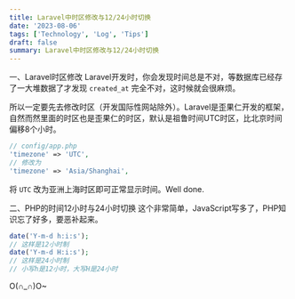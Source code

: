 ```yaml
---
title: Laravel中时区修改与12/24小时切换
date: '2023-08-06'
tags: ['Technology', 'Log', 'Tips']
draft: false
summary: Laravel中时区修改与12/24小时切换
---
```


一、Laravel时区修改
Laravel开发时，你会发现时间总是不对，等数据库已经存了一大堆数据了才发现 `created_at` 完全不对，这时候就会很麻烦。

所以一定要先去修改时区（开发国际性网站除外）。Laravel是歪果仁开发的框架，自然而然里面的时区也是歪果仁的时区，默认是祖鲁时间UTC时区，比北京时间偏移8个小时。

```php
// config/app.php
'timezone' => 'UTC',
// 修改为
'timezone' => 'Asia/Shanghai',
```

将 `UTC` 改为亚洲上海时区即可正常显示时间。Well done.

二、PHP的时间12小时与24小时切换
这个非常简单，JavaScript写多了，PHP知识忘了好多，要恶补起来。

```php
date('Y-m-d h:i:s');
// 这样是12小时制
date('Y-m-d H:i:s');
// 这样是24小时制
// 小写h是12小时，大写H是24小时
```

O(∩_∩)O~
